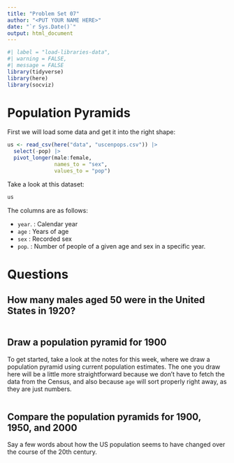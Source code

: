 ```yaml
---
title: "Problem Set 07"
author: "<PUT YOUR NAME HERE>"
date: "`r Sys.Date()`"
output: html_document
---
```


```r
#| label = "load-libraries-data",
#| warning = FALSE,
#| message = FALSE
library(tidyverse)
library(here)
library(socviz)
```

# Population Pyramids

First we will load some data and get it into the right shape:

```r
us <- read_csv(here("data", "uscenpops.csv")) |> 
  select(-pop) |> 
  pivot_longer(male:female, 
               names_to = "sex", 
               values_to = "pop")
```

Take a look at this dataset:

```r
us
```

The columns are as follows:

- `year`. : Calendar year
- `age`   : Years of age
- `sex`   : Recorded sex
- `pop`.  : Number of people of a given age and sex in a specific year.

# Questions

## How many males aged 50 were in the United States in 1920?

```r

```


## Draw a population pyramid for 1900

To get started, take a look at the notes for this week, where we draw a population pyramid using current population estimates. The one you draw here will be a little more straightforward because we don't have to fetch the data from the Census, and also because `age` will sort properly right away, as they are just numbers.

```r

```


## Compare the population pyramids for 1900, 1950, and 2000

Say a few words about how the US population seems to have changed over the course of the 20th century.
